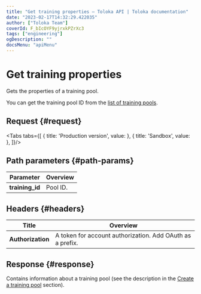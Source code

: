 ```yaml
---
title: "Get training properties — Toloka API | Toloka documentation"
date: "2023-02-17T14:32:29.422035"
author: ["Toloka Team"]
coverId: F_bIcOYF9yjrxkPZrXc3
tags: ["engineering"]
ogDescription: ""
docsMenu: "apiMenu"
---
```



# Get training properties

<Announce/>

Gets the properties of a training pool.

You can get the training pool ID from the [list of training pools](/docs/api/get-training-list).

## Request {#request}

<Tabs tabs={[
  { title: 'Production version', value: <GetTrainingList1/> },
  { title: 'Sandbox', value: <GetTrainingList2/> },
]}/>

## Path parameters {#path-params}

Parameter | Overview
----- | -----
**training_id** | Pool ID.

## Headers {#headers}

Title | Overview
----- | -----
**Authorization** | A token for account authorization. Add OAuth as a prefix.

## Response {#response}

Contains information about a training pool (see the description in the [Create a training pool](/docs/api/create-training#response) section).

<ContactGuideSupport/>
